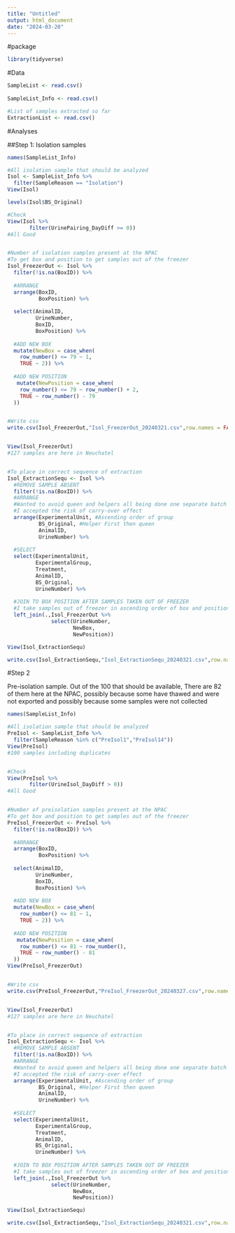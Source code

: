 ```yaml
---
title: "Untitled"
output: html_document
date: "2024-03-20"
---
```


#package

```r

library(tidyverse)

```


#Data

```r

SampleList <- read.csv()
  
SampleList_Info <- read.csv()

#List of samples extracted so far
ExtractionList <- read.csv()

```

#Analyses 


##Step 1: Isolation samples 

```r

names(SampleList_Info)

#All isolation sample that should be analyzed
Isol <- SampleList_Info %>% 
  filter(SampleReason == "Isolation")
View(Isol)

levels(Isol$BS_Original)

#Check
View(Isol %>% 
       filter(UrinePairing_DayDiff >= 0))
#All Good


#Number of isolation samples present at the NPAC
#To get box and position to get samples out of the freezer 
Isol_FreezerOut <- Isol %>% 
  filter(!is.na(BoxID)) %>% 
  
  #ARRANGE
  arrange(BoxID,
          BoxPosition) %>% 
  
  select(AnimalID,
         UrineNumber,
         BoxID,
         BoxPosition) %>%
  
  #ADD NEW BOX 
  mutate(NewBox = case_when(
    row_number() <= 79 ~ 1,
    TRUE ~ 2)) %>% 
  
  #ADD NEW POSITION
   mutate(NewPosition = case_when(
    row_number() <= 79 ~ row_number() + 2,
    TRUE ~ row_number() - 79
  ))


#Write csv
write.csv(Isol_FreezerOut,"Isol_FreezerOut_20240321.csv",row.names = FALSE)


View(Isol_FreezerOut)
#127 samples are here in Neuchatel


#To place in correct sequence of extraction 
Isol_ExtractionSequ <- Isol %>% 
  #REMOVE SAMPLE ABSENT
  filter(!is.na(BoxID)) %>%
  #ARRANGE 
  #Wanted to avoid queen and helpers all being done one separate batch 
  #I accepted the risk of carry-over effect 
  arrange(ExperimentalUnit, #Ascending order of group
          BS_Original, #Helper First then queen
          AnimalID,
          UrineNumber) %>% 
  
  #SELECT 
  select(ExperimentalUnit,
         ExperimentalGroup,
         Treatment,
         AnimalID,
         BS_Original,
         UrineNumber) %>% 
  
  #JOIN TO BOX POSITION AFTER SAMPLES TAKEN OUT OF FREEZER
  #I take samples out of freezer in ascending order of box and position id
  left_join(.,Isol_FreezerOut %>% 
              select(UrineNumber,
                     NewBox,
                     NewPosition))

View(Isol_ExtractionSequ)

write.csv(Isol_ExtractionSequ,"Isol_ExtractionSequ_20240321.csv",row.names = FALSE)

```


#Step 2

Pre-isolation sample. Out of the 100 that should be available, There are 82 of them here at the NPAC, possibly because some have thawed and were not exported and possibly because some samples were not collected

```r

names(SampleList_Info)

#All isolation sample that should be analyzed
PreIsol <- SampleList_Info %>% 
  filter(SampleReason %in% c("PreIsol1","PreIsol14"))
View(PreIsol)
#100 samples including duplicates


#Check
View(PreIsol %>% 
       filter(UrineIsol_DayDiff > 0))
#All Good


#Number of preisolation samples present at the NPAC
#To get box and position to get samples out of the freezer 
PreIsol_FreezerOut <- PreIsol %>% 
  filter(!is.na(BoxID)) %>% 
  
  #ARRANGE
  arrange(BoxID,
          BoxPosition) %>% 
  
  select(AnimalID,
         UrineNumber,
         BoxID,
         BoxPosition) %>%
  
  #ADD NEW BOX 
  mutate(NewBox = case_when(
    row_number() <= 81 ~ 1,
    TRUE ~ 2)) %>% 
  
  #ADD NEW POSITION
   mutate(NewPosition = case_when(
    row_number() <= 81 ~ row_number(),
    TRUE ~ row_number() - 81
  ))
View(PreIsol_FreezerOut)


#Write csv
write.csv(PreIsol_FreezerOut,"PreIsol_FreezerOut_20240327.csv",row.names = FALSE)


View(Isol_FreezerOut)
#127 samples are here in Neuchatel


#To place in correct sequence of extraction 
Isol_ExtractionSequ <- Isol %>% 
  #REMOVE SAMPLE ABSENT
  filter(!is.na(BoxID)) %>%
  #ARRANGE 
  #Wanted to avoid queen and helpers all being done one separate batch 
  #I accepted the risk of carry-over effect 
  arrange(ExperimentalUnit, #Ascending order of group
          BS_Original, #Helper First then queen
          AnimalID,
          UrineNumber) %>% 
  
  #SELECT 
  select(ExperimentalUnit,
         ExperimentalGroup,
         Treatment,
         AnimalID,
         BS_Original,
         UrineNumber) %>% 
  
  #JOIN TO BOX POSITION AFTER SAMPLES TAKEN OUT OF FREEZER
  #I take samples out of freezer in ascending order of box and position id
  left_join(.,Isol_FreezerOut %>% 
              select(UrineNumber,
                     NewBox,
                     NewPosition))

View(Isol_ExtractionSequ)

write.csv(Isol_ExtractionSequ,"Isol_ExtractionSequ_20240321.csv",row.names = FALSE)


```

